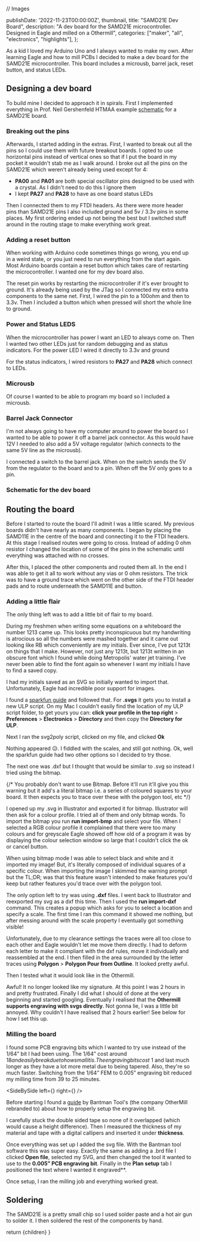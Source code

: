 // Images


  publishDate: '2022-11-23T00:00:00Z',
  thumbnail,
  title: "SAMD21E Dev Board",
  description: "A dev board for the SAMD21E microcontroller. Designed in Eagle and milled on a Othermill",
  categories: ["maker", "all", "electronics", "highlights"],
};

As a kid I loved my Arduino Uno and I always wanted to make my own. After learning Eagle and how to mill PCBs I decided to make a dev board for the SAMD21E microcontroller. This board includes a microusb, barrel jack, reset button, and status LEDs.

<ProjectImage src={devBoardLabelled} alt="Labelled Dev Board" />

## Designing a dev board

To build mine I decided to approach it in spirals. First I implemented everything in Prof. Neil Gershenfeld HTMAA example [schematic](http://academy.cba.mit.edu/classes/embedded_programming/index.html) for a SAMD21E board.

### Breaking out the pins

Afterwards, I started adding in the extras. First, I wanted to break out all the pins so I could use them with future breakout boards. I opted to use horizontal pins instead of vertical ones so that if I put the board in my pocket it wouldn't stab me as I walk around. I broke out all the pins on the SAMD21E which weren't already being used except for 4:
- **PA00** and **PA01** are both special oscillator pins designed to be used with a crystal. As I didn't need to do this I ignore them
- I kept **PA27** and **PA28** to have as one board status LEDs

Then I connected them to my FTDI headers. As there were more header pins than SAMD21E pins I also included ground and 5v / 3.3v pins in some places. My first ordering ended up not being the best but I switched stuff around in the routing stage to make everything work great. 

<ProjectImage src={headerSchematic} alt="Header schematic" />

### Adding a reset button

When working with Arduino code sometimes things go wrong, you end up in a weird state, or you just need to run everything from the start again. Most Arduino boards contain a reset button which takes care of restarting the microcontroller. I wanted one for my dev board also. 

The reset pin works by restarting the microcontroller if it's ever brought to ground. It's already being used by the JTag so I connected my extra extra components to the same net. First, I wired the pin to a 100ohm and then to 3.3v. Then I included a button which when pressed will short the whole line to ground. 

<ProjectImage alt="Button schematic" src={buttonSchematic} />

### Power and Status LEDS

When the microcontroller has power I want an LED to always come on. Then I wanted two other LEDs just for random debugging and as status indicators. For the power LED I wired it directly to 3.3v and ground 

<ProjectImage src={powerLedSchematic} alt="Power led schematic" />

For the status indicators, I wired resistors to **PA27** and **PA28** which connect to LEDs.

### Microusb

Of course I wanted to be able to program my board so I included a microusb.

<ProjectImage src={microUSBSchematic} alt="Microusb schematic" />

### Barrel Jack Connector

I'm not always going to have my computer around to power the board so I wanted to be able to power it off a barrel jack connector. As this would have 12V I needed to also add a 5V voltage regulator (which connects to the same 5V line as the microusb).

I connected a switch to the barrel jack. When on the switch sends the 5V from the regulator to the board and to a pin. When off the 5V only goes to a pin.

<ProjectImage src={barrelJackSchematic} alt="Barrel Jack Schematic" />

### Schematic for the dev board

<ProjectImage src={devSchematic} alt="Schematic for dev board" />

## Routing the board

Before I started to route the board I'll admit I was a little scared. My previous boards didn't have nearly as many components. I began by placing the SAMD11E in the centre of the board and connecting it to the FTDI headers. At this stage I realised routes were going to cross. Instead of adding 0 ohm resistor I changed the location of some of the pins in the schematic until everything was attached with no crosses.

After this, I placed the other components and routed them all. In the end I was able to get it all to work without any vias or 0 ohm resistors. The trick was to have a ground trace which went on the other side of the FTDI header pads and to route underneath the SAMD11E and button.

<ProjectImage src={devBoardRouted} alt="Routed dev board" />

### Adding a little flair

The only thing left was to add a little bit of flair to my board.

During my freshmen when writing some equations on a whiteboard the number 1213 came up. This looks pretty inconspicuous but my handwriting is atrocious so all the numbers were mashed together and it came out looking like RB which conveniently are my initials. Ever since, I've put 1213t on things that I make. However, not just any 1213t, but 1213t written in an obscure font which I found while doing Metropolis' water jet training. I've never been able to find the font again so whenever I want my initials I have to find a saved copy. 

<ProjectImage src={initals} alt="Initals" />

I had my initials saved as an SVG so initially wanted to import that. Unfortunately, Eagle had incredible poor support for images. 

I found a [sparkfun guide](https://learn.sparkfun.com/tutorials/importing-custom-images-into-eagle) and followed that. For **.svgs** it gets you to install a new ULP script. On my Mac I couldn't easily find the location of my ULP script folder, to get yours you can: **click your profile in the top right** > **Preferences** > **Electronics** > **Directory** and then copy the **Directory for ULP**. 

<ProjectImage src={eagleUlpDirectory} alt="ULP directory in eagle settings" />

Next I ran the svg2poly script, clicked on my file, and clicked **Ok**

<ProjectImage src={eagleSvg2PolygonPrompt} alt="svg2poly prompt" />

Nothing appeared 😥. I fiddled with the scales, and still got nothing. Ok, well the sparkfun guide had two other options so I decided to try those. 

The next one was .dxf but I thought that would be similar to .svg so instead I tried using the bitmap.

{/* <Warning>
You probably don't want to use Bitmap. Before it'll run it'll give you this warning but it add's a literal bitmap i.e. a series of coloured squares to your board. It then expects you to trace over these with the polygon tool, etc
</Warning>  */}

I opened up my .svg in Illustrator and exported it for bitmap. Illustrator will then ask for a colour profile. I tried all of them and only bitmap words. To import the bitmap you run **run import-bmp** and select your file. When I selected a RGB colour profile it complained that there were too many colours and for greyscale Eagle showed off how old of a program it was by displaying the colour selection window so large that I couldn't click the ok or cancel button. 

<ProjectImage src={eagleTooManyColors} alt="Colours being too large for screen" />

When using bitmap mode I was able to select black and white and it imported my image! But, it's literally composed of individual squares of a specific colour. When importing the image I skimmed the warning prompt but the TL;DR; was that this feature wasn't intended to make features you'd keep but rather features you'd trace over with the polygon tool. 

<ProjectImage src={eagleBitmap1213t} alt="1213t imported as bitmap" />

The only option left to try was using **.dxf** files. I went back to Illustrator and reexported my svg as a dxf this time. Then I used the **run import-dxf** command. This creates a popup which asks for you to select a location and specify a scale. The first time I ran this command it showed me nothing, but after messing around with the scale property I eventually got something visible!

<ProjectImage src={eagleDxf1213t} alt="1213t imported as a dxf" />

Unfortunately, due to my clearance settings the traces were all too close to each other and Eagle wouldn't let me move them directly. I had to deform each letter to make it compliant with the dxf rules, move it individually and reassembled at the end. I then filled in the area surrounded by the letter traces using **Polygon** > **Polygon Pour from Outline**. It looked pretty awful.

Then I tested what it would look like in the Othermill.

<ProjectImage src={awful1213tMill} alt="Awful CAM plan for 1213t in OtherMill" />

Awful! It no longer looked like my signature. At this point I was 2 hours in and pretty frustrated. Finally I did what I should of done at the very beginning and started googling. Eventually I realised that the **Othermill supports engraving with svgs directly**. Not gonna lie, I was a little bit annoyed. Why couldn't I have realised that 2 hours earlier! See below for how I set this up. 

### Milling the board

I found some PCB engraving bits which I wanted to try use instead of the 1/64” bit I had been using. The 1/64” cost around $18 and easily break due to how small it is. The engraving bits cost ~$1 and last much longer as they have a lot more metal due to being tapered. Also, they're so much faster. Switching from the 1/64” FEM to 0.005” engraving bit reduced my milling time from 39 to 25 minutes. 

<SideBySide 
  left={<ProjectImage src={othermill164Time} alt="Othermill job time using 1/64 endmill" />} 
  right={<ProjectImage src={othermillPcbEngravingTime} alt="Othermill job time using 0.005 engraving bit" />} 
/>

Before starting I found a [guide](https://support.bantamtools.com/hc/en-us/articles/115001656913-Engraving-Bit-Isolation-Milling) by Bantman Tool's (the company OtherMill rebranded to) about how to properly setup the engraving bit. 

I carefully stuck the double sided tape so none of it overlapped (which would cause a height difference). Then I measured the thickness of my material and tape with a digital callipers and inserted it under **thickness**. 

Once everything was set up I added the svg file. With the Bantman tool software this was super easy. Exactly the same as adding a .brd file I clicked **Open file**, selected my SVG, and then changed the tool it wanted to use to the **0.005” PCB engraving bit**. Finally in the **Plan setup** tab I positioned the text where I wanted it engraved**. 

<ProjectImage src={othermillJob} alt="Othermill job" width={800} />

Once setup, I ran the milling job and everything worked great. 

<ProjectImage src={milledBoard} alt="Milled board" />

## Soldering

The SAMD21E is a pretty small chip so I used solder paste and a hot air gun to solder it. I then soldered the rest of the components by hand.

<ProjectImage src={thumbnail} alt="Soldered Dev Board" />
 
  return <ProjectLayout metadata={metadata}>{children}</ProjectLayout>
}